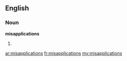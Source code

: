 ==English==
===Noun===
'''misapplications'''

#{{plural of|[[misapplication]]}}

[[ar:misapplications]]
[[fr:misapplications]]
[[my:misapplications]]